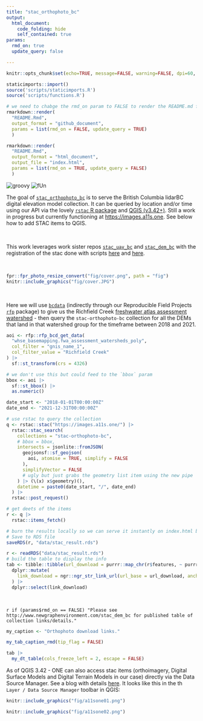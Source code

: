 ```yaml
---
title: "stac_orthophoto_bc"
output:
  html_document:
    code_folding: hide
    self_contained: true
params: 
  rmd_on: true
  update_query: false

---
```


```r
knitr::opts_chunk$set(echo=TRUE, message=FALSE, warning=FALSE, dpi=60, out.width = "100%")

```


```r
staticimports::import()
source('scripts/staticimports.R')
source('scripts/functions.R')
```


```r
# we need to chabge the rmd_on param to FALSE to render the README.md for the github landing page
rmarkdown::render(
  "README.Rmd", 
  output_format = "github_document", 
  params = list(rmd_on = FALSE, update_query = TRUE)
  )

rmarkdown::render(
  "README.Rmd", 
  output_format = "html_document", 
  output_file = "index.html", 
  params = list(rmd_on = TRUE, update_query = FALSE)
  )
```

<!-- README.md is generated from README.Rmd. Please edit that file -->


![groovy](https://img.shields.io/badge/old-hAt-pink)
![fUn](https://img.shields.io/badge/clean-liVing-purple)

The goal of [`stac_orthophoto_bc`](https://github.com/NewGraphEnvironment/stac_orthophoto_bc) is to serve the British Columbia lidarBC digital elevation model collection.  It can be queried by location and/or time using our API via the lovely [`rstac` R package](https://brazil-data-cube.github.io/rstac/)
and [QGIS (v3.42+)](https://qgis.org/).  Still a work in progress but currently functioning at [https://images.a11s.one](https://images.a11s.one).
See below how to add STAC items to QGIS.

<br>

This work leverages work sister repos [`stac_uav_bc`](http://www.newgraphenvironment.com/stac_uav_bc) and [`stac_dem_bc`](http://www.newgraphenvironment.com/stac_dem_bc) with the registration of the stac done with scripts [here](https://github.com/NewGraphEnvironment/stac_uav_bc/blob/main/scripts/web.R) and [here](https://github.com/NewGraphEnvironment/stac_uav_bc/tree/main/scripts/config).

<br>

```r

fpr::fpr_photo_resize_convert("fig/cover.png", path = "fig")
knitr::include_graphics("fig/cover.JPG")
```

<br>

Here we will use [`bcdata`](https://github.com/bcgov/bcdata) (indirectly through our Reproducible Field Projects [`rfp`](https://www.newgraphenvironment.com/rfp/) package) to give us the Richfield Creek [freshwater atlas assessment watershed](https://catalogue.data.gov.bc.ca/dataset/freshwater-atlas-assessment-watersheds/resource/57b84cf3-8330-4805-abb6-aaf27e6c64c0)  - then query the `stac-orthophoto-bc` collection for all the DEMs that land in that watershed group for the timeframe between 2018 and 2021. 

```r

aoi <- rfp::rfp_bcd_get_data(
  "whse_basemapping.fwa_assessment_watersheds_poly",
  col_filter = "gnis_name_1",
  col_filter_value = "Richfield Creek"
) |> 
  sf::st_transform(crs = 4326)

# we don't use this but could feed to the `bbox` param
bbox <- aoi |> 
  sf::st_bbox() |> 
  as.numeric()

date_start <- "2018-01-01T00:00:00Z"
date_end <- "2021-12-31T00:00:00Z"

# use rstac to query the collection
q <- rstac::stac("https://images.a11s.one/") |>
  rstac::stac_search(
    collections = "stac-orthophoto-bc",
    # bbox = bbox,
    intersects = jsonlite::fromJSON(
      geojsonsf::sf_geojson(
        aoi, atomise = TRUE, simplify = FALSE
      ),
      simplifyVector = FALSE
      # ugly but just grabs the geometry list item using the new pipe
    ) |> (\(x) x$geometry)(),
    datetime = paste0(date_start, "/", date_end)
  ) |>
  rstac::post_request()

# get deets of the items
r <- q |>
  rstac::items_fetch()

# burn the results locally so we can serve it instantly on index.html builds
# Save to RDS file
saveRDS(r, "data/stac_result.rds")
```


```r
r <- readRDS("data/stac_result.rds")
# build the table to display the info
tab <- tibble::tibble(url_download = purrr::map_chr(r$features, ~ purrr::pluck(.x, "assets", "image", "href"))) |> 
  dplyr::mutate(
    link_download = ngr::ngr_str_link_url(url_base = url_download, anchor_text = url_download)
  ) |> 
  dplyr::select(link_download)
```

<br>

`r if (params$rmd_on == FALSE) "Please see http://www.newgraphenvironment.com/stac_dem_bc for published table of collection links/details."`



```r
my_caption <- "Orthophoto download links."

my_tab_caption_rmd(tip_flag = FALSE)
```


```r
tab |> 
  my_dt_table(cols_freeze_left = 2, escape = FALSE)
```


As of QGIS 3.42 - ONE can also access stac items (orthoimagery, Digital Surface Models and Digital Terrain Models in our case) directly via
the Data Source Manager. See a blog with details [here](https://www.lutraconsulting.co.uk/blogs/stac-in-qgis).  It looks like this in the 
th `Layer / Data Source Manager` toolbar in QGIS:

```r
knitr::include_graphics("fig/a11sone01.png")
```

```r
knitr::include_graphics("fig/a11sone02.png")
```

